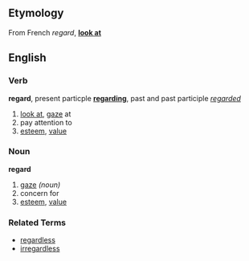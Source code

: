 ==Etymology==
From French ''regard'', '''[[look at]]'''

==English==
===Verb===
'''regard''', present particple '''[[regarding]]''', past and past participle ''[[regarded]]''

# [[look at]], [[gaze]] at
# pay attention to
# [[esteem]], [[value]]

===Noun===
'''regard'''

# [[gaze]] ''(noun)''
# concern for
# [[esteem]], [[value]]

===Related Terms===
*[[regardless]]
*[[irregardless]]